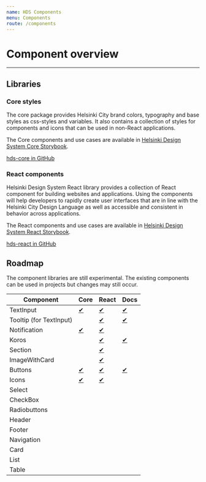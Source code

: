 ```yaml
---
name: HDS Components
menu: Components
route: /components
---
```


# Component overview

---

## Libraries

### Core styles

The core package provides Helsinki City brand colors, typography and base styles as css-styles and variables. It also contains a collection of styles for components and icons that can be used in non-React applications.

The Core components and use cases are available in [Helsinki Design System Core Storybook](/storybook/core).

[hds-core in GitHub](https://www.npmjs.com/package/hds-core)

### React components

Helsinki Design System React library provides a collection of React component for building websites and applications. Using the components will help developers to rapidly create user interfaces that are in line with the Helsinki City Design Language as well as accessible and consistent in behavior across applications.

The React components and use cases are available in [Helsinki Design System React Storybook](/storybook/react).

[hds-react in GitHub](https://www.npmjs.com/package/hds-react)

## Roadmap

The component libraries are still experimental. The existing components can be used in projects but changes may still occur.

Component               | Core                                                        | React                                                                 | Docs                                      |
----------------------- | ----------------------------------------------------------- | --------------------------------------------------------------------- | ----------------------------------------- |
TextInput               | [✔](/storybook/core/?path=/story/textinput--default)        | [✔](/storybook/react/?path=/story/components-textinput--default)      | [✔](/components/text-field)               |
Tooltip (for TextInput) |                                                             | [✔](/storybook/react/?path=/story/components-textinput--with-tooltip) | [✔](/components/text-field#with-tooltip)  |
Notification            | [✔](/storybook/core/?path=/story/notification--default)     | [✔](/storybook/react/?path=/story/components-notification--default)   |                                           |
Koros                   |                                                             | [✔](/storybook/react/?path=/story/components-koros--basic)            | [✔](/components/koros)                    |
Section                 |                                                             | [✔](/storybook/react/?path=/story/components-section--with-koros)     |                                           |
ImageWithCard           |                                                             | [✔](/storybook/react/?path=/story/components-imagewithcard--default)  |                                           |
Buttons                 | [✔](/storybook/core/?path=/story/button--primary)           | [✔](/storybook/react/?path=/story/components-button--primary)         | [✔](/components/button)                   |
Icons                   | [✔](/storybook/core/?path=/story/icons--angle-down)         | [✔](/storybook/react/?path=/story/components-icons--iconangledown)    |                                           |
Select                  |                                                             |                                                                       |                                           |
CheckBox                |                                                             |                                                                       |                                           |
Radiobuttons            |                                                             |                                                                       |                                           |
Header                  |                                                             |                                                                       |                                           |
Footer                  |                                                             |                                                                       |                                           |
Navigation              |                                                             |                                                                       |                                           |
Card                    |                                                             |                                                                       |                                           |
List                    |                                                             |                                                                       |                                           |
Table                   |                                                             |                                                                       |                                           |
